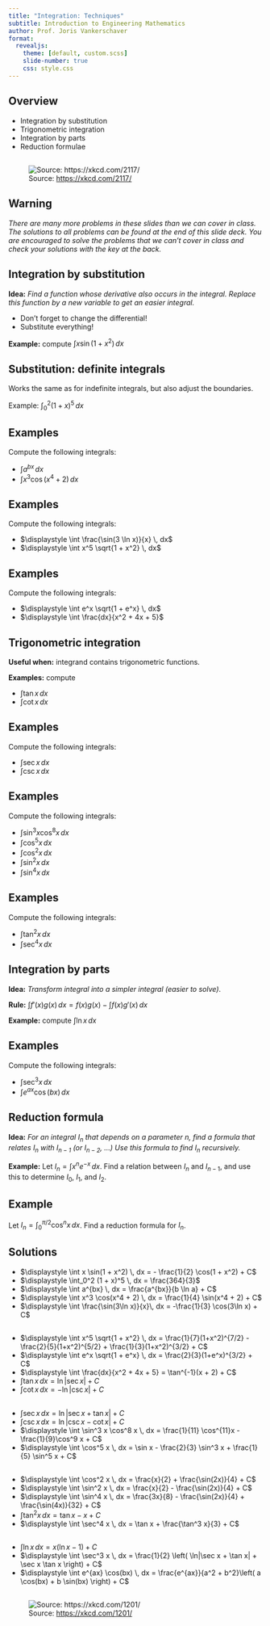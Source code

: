 ```yaml
---
title: "Integration: Techniques"
subtitle: Introduction to Engineering Mathematics
author: Prof. Joris Vankerschaver
format:
  revealjs:
    theme: [default, custom.scss]
    slide-number: true
    css: style.css
---
```


## Overview

- Integration by substitution
- Trigonometric integration
- Integration by parts
- Reduction formulae

##

![Source: [https://xkcd.com/2117/](https://xkcd.com/2117/)](./images/09-integration/xkcd-2117.png){fig-align="center"}

## Warning

*There are many more problems in these slides than we can cover in class. The solutions to all problems can be found at the end of this slide deck. You are encouraged to solve the problems that we can't cover in class and check your solutions with the key at the back.*

## Integration by substitution

**Idea:** *Find a function whose derivative also occurs in the integral. Replace this function by a new variable to get an easier integral.*

- Don't forget to change the differential!
- Substitute everything!

**Example:** compute $\displaystyle \int x \sin(1 + x^2) \, dx$

## Substitution: definite integrals

Works the same as for indefinite integrals, but also adjust the boundaries.

Example: $\displaystyle \int_0^2 (1+x)^5 \, dx$

## Examples

Compute the following integrals:

- $\displaystyle \int a^{bx} \, dx$
- $\displaystyle \int x^3 \cos(x^4 + 2) \, dx$

## Examples

Compute the following integrals:

- $\displaystyle \int \frac{\sin(3 \ln x)}{x} \, dx$
- $\displaystyle \int x^5 \sqrt{1 + x^2} \, dx$

## Examples

Compute the following integrals:

- $\displaystyle \int e^x \sqrt{1 + e^x} \, dx$
- $\displaystyle \int \frac{dx}{x^2 + 4x + 5}$

## Trigonometric integration

**Useful when:** integrand contains trigonometric functions. 

**Examples:** compute 

- $\displaystyle \int \tan x \, dx$
- $\displaystyle \int \cot x \, dx$

## Examples

Compute the following integrals:

- $\displaystyle \int \sec x \, dx$
- $\displaystyle \int \csc x \, dx$

## Examples

Compute the following integrals:

- $\displaystyle \int \sin^3 x \cos^8 x \, dx$
- $\displaystyle \int \cos^5 x \, dx$
- $\displaystyle \int \cos^2 x \, dx$
- $\displaystyle \int \sin^2 x \, dx$
- $\displaystyle \int \sin^4 x \, dx$

## Examples

Compute the following integrals:

- $\displaystyle \int \tan^2 x \, dx$
- $\displaystyle \int \sec^4 x \, dx$

## Integration by parts

**Idea:** *Transform integral into a simpler integral (easier to solve)*.

**Rule:** $\displaystyle \int f'(x) g(x) \, dx = f(x)g(x) - \int f(x)g'(x) \, dx$

**Example:** compute $\displaystyle \int \ln x \, dx$
 
## Examples

Compute the following integrals:

- $\displaystyle \int \sec^3 x \, dx$
- $\displaystyle \int e^{ax} \cos(bx) \, dx$

## Reduction formula

**Idea:** *For an integral $I_n$ that depends on a parameter $n$, find a formula that relates $I_n$ with $I_{n-1}$ (or $I_{n-2}$, ...) Use this formula to find $I_n$ recursively.*

**Example:** Let $\displaystyle I_n = \int x^n e^{-x} \, dx$. Find a relation between $I_n$ and $I_{n-1}$, and use this to determine $I_0$, $I_1$, and $I_2$.

## Example

Let $\displaystyle I_n = \int_0^{\pi/2} \cos^n x \, dx$. Find a reduction formula for $I_n$.

## Solutions

- $\displaystyle \int x \sin(1 + x^2) \, dx = - \frac{1}{2} \cos(1 + x^2) + C$
- $\displaystyle \int_0^2 (1 + x)^5 \, dx = \frac{364}{3}$
- $\displaystyle \int a^{bx} \, dx = \frac{a^{bx}}{b \ln a} + C$
- $\displaystyle \int x^3 \cos(x^4 + 2) \, dx = \frac{1}{4} \sin(x^4 + 2) + C$
- $\displaystyle \int \frac{\sin(3\ln x)}{x}\, dx = -\frac{1}{3} \cos(3\ln x) + C$

##

- $\displaystyle \int x^5 \sqrt{1 + x^2} \, dx = \frac{1}{7}(1+x^2)^{7/2} - \frac{2}{5}(1+x^2)^{5/2} + \frac{1}{3}(1+x^2)^{3/2} + C$
- $\displaystyle \int e^x \sqrt{1 + e^x} \, dx  = \frac{2}{3}(1+e^x)^{3/2} + C$
- $\displaystyle \int \frac{dx}{x^2 + 4x + 5} = \tan^{-1}(x + 2) + C$
- $\displaystyle \int \tan x \, dx = \ln |\sec x| + C$
- $\displaystyle \int \cot x \, dx = - \ln |\csc x| + C$

## 

- $\displaystyle \int \sec x \, dx = \ln | \sec x + \tan x| + C$
- $\displaystyle \int \csc x \, dx = \ln |\csc x - \cot x| + C$
- $\displaystyle \int \sin^3 x \cos^8 x \, dx = \frac{1}{11} \cos^{11}x - \frac{1}{9}\cos^9 x + C$
- $\displaystyle \int \cos^5 x \, dx = \sin x - \frac{2}{3} \sin^3 x + \frac{1}{5} \sin^5 x + C$

## 

- $\displaystyle \int \cos^2 x \, dx = \frac{x}{2} + \frac{\sin(2x)}{4} + C$
- $\displaystyle \int \sin^2 x \, dx = \frac{x}{2} - \frac{\sin(2x)}{4} + C$
- $\displaystyle \int \sin^4 x \, dx = \frac{3x}{8} - \frac{\sin(2x)}{4} + \frac{\sin(4x)}{32} + C$
- $\displaystyle \int \tan^2 x \, dx = \tan x - x + C$
- $\displaystyle \int \sec^4 x \, dx = \tan x + \frac{\tan^3 x}{3} + C$

##

- $\displaystyle \int \ln x \, dx = x(\ln x - 1) + C$
- $\displaystyle \int \sec^3 x \, dx = \frac{1}{2} \left( \ln|\sec x + \tan x| + \sec x \tan x \right) + C$
- $\displaystyle \int e^{ax} \cos(bx) \, dx = \frac{e^{ax}}{a^2 + b^2}\left( a \cos(bx) + b \sin(bx) \right) + C$

##

![Source: [https://xkcd.com/1201/](https://xkcd.com/1201/)](./images/09-integration/xkcd-1201.png){fig-align="center"}
